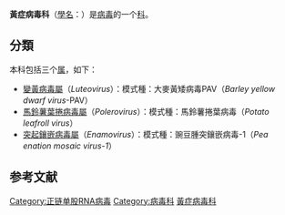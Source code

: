 {{Autotaxobox
|image caption=受葉捲病毒感染的馬鈴薯
|taxon=Luteoviridae
|subdivision=
* [[變黃病毒屬|變黃病毒屬]] ''Luteovirus''
* [[馬鈴薯葉捲病毒屬|馬鈴薯葉捲病毒屬]] ''Polerovirus''
* [[突起鑲嵌病毒屬|突起鑲嵌病毒屬]] ''Enamovirus''
}}
'''黃症病毒科'''（[[學名|學名]]：{{lang|la|''Luteoviridae''}}）是[[病毒|病毒]]的一个[[科_(生物)|科]]。{{r|ViralZone|ICTV}}

==分類==
本科包括三个[[属|属]]，如下{{r|ViralZone|ICTV}}：
* [[變黃病毒屬|變黃病毒屬]]（''Luteovirus''）：模式種：大麥黃矮病毒PAV（''Barley yellow dwarf virus''-PAV）
* [[馬鈴薯葉捲病毒屬|馬鈴薯葉捲病毒屬]]（''Polerovirus''）：模式種：馬鈴薯捲葉病毒（''Potato leafroll virus''）
* [[突起鑲嵌病毒屬|突起鑲嵌病毒屬]]（''Enamovirus''）：模式種：豌豆腫突鑲嵌病毒-1（''Pea enation mosaic virus-1''）

==参考文献==
{{reflist|refs=
<ref name=ViralZone>{{cite web|title=Viral Zone|url=http://viralzone.expasy.org/all_by_species/45.html|publisher=ExPASy|accessdate=15 June 2015}}</ref>
<ref name=ICTV>{{cite web|last1=ICTV|title=Virus Taxonomy: 2014 Release|url=http://ictvonline.org/virusTaxonomy.asp|accessdate=15 June 2015}}</ref>
}}

{{taxonbar}}

{{Virus-stub}}
[[Category:正链单股RNA病毒|Category:正链单股RNA病毒]]
[[Category:病毒科|Category:病毒科]]
[[Category:黃症病毒科|]]